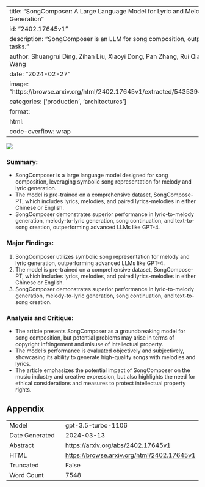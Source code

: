 
---
title: "SongComposer: A Large Language Model for Lyric and Melody Composition in Song Generation"
id: "2402.17645v1"
description: "SongComposer is an LLM for song composition, outperforming GPT-4 in various tasks."
author: Shuangrui Ding, Zihan Liu, Xiaoyi Dong, Pan Zhang, Rui Qian, Conghui He, Dahua Lin, Jiaqi Wang
date: "2024-02-27"
image: "https://browse.arxiv.org/html/2402.17645v1/extracted/5435394/icml2024/figs/align_eg3.png"
categories: ['production', 'architectures']
format:
  html:
    code-overflow: wrap
---

![](https://browse.arxiv.org/html/2402.17645v1/extracted/5435394/icml2024/figs/align_eg3.png)

### **Summary:**
- SongComposer is a large language model designed for song composition, leveraging symbolic song representation for melody and lyric generation.
- The model is pre-trained on a comprehensive dataset, SongCompose-PT, which includes lyrics, melodies, and paired lyrics-melodies in either Chinese or English.
- SongComposer demonstrates superior performance in lyric-to-melody generation, melody-to-lyric generation, song continuation, and text-to-song creation, outperforming advanced LLMs like GPT-4.

### **Major Findings:**
1. SongComposer utilizes symbolic song representation for melody and lyric generation, outperforming advanced LLMs like GPT-4.
2. The model is pre-trained on a comprehensive dataset, SongCompose-PT, which includes lyrics, melodies, and paired lyrics-melodies in either Chinese or English.
3. SongComposer demonstrates superior performance in lyric-to-melody generation, melody-to-lyric generation, song continuation, and text-to-song creation.

### **Analysis and Critique:**
- The article presents SongComposer as a groundbreaking model for song composition, but potential problems may arise in terms of copyright infringement and misuse of intellectual property.
- The model's performance is evaluated objectively and subjectively, showcasing its ability to generate high-quality songs with melodies and lyrics.
- The article emphasizes the potential impact of SongComposer on the music industry and creative expression, but also highlights the need for ethical considerations and measures to protect intellectual property rights.

## Appendix

|          |          |
|----------|----------|
| Model     | gpt-3.5-turbo-1106       |
| Date Generated     | 2024-03-13       |
| Abstract | [https://arxiv.org/abs/2402.17645v1](https://arxiv.org/abs/2402.17645v1)        |
| HTML     | [https://browse.arxiv.org/html/2402.17645v1](https://browse.arxiv.org/html/2402.17645v1)       |
| Truncated       | False       |
| Word Count       | 7548       |